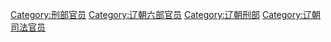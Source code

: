[[Category:刑部官员|Category:刑部官员]]
[[Category:辽朝六部官员|Category:辽朝六部官员]]
[[Category:辽朝刑部|Category:辽朝刑部]]
[[Category:辽朝司法官员|Category:辽朝司法官员]]